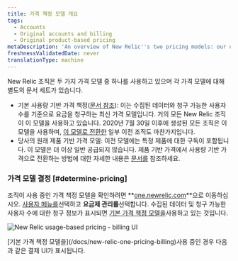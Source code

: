 ```yaml
---
title: 가격 책정 모델 개요
tags:
  - Accounts
  - Original accounts and billing
  - Original product-based pricing
metaDescription: 'An overview of New Relic''s two pricing models: our usage-based pricing model and our original pricing model.'
freshnessValidatedDate: never
translationType: machine
---
```



New Relic 조직은 두 가지 가격 모델 중 하나를 사용하고 있으며 각 가격 모델에 대해 별도의 문서 세트가 있습니다.

* 기본 사용량 기반 가격 책정([문서 참조](/docs/new-relic-one-pricing-billing)): 이는 수집된 데이터와 청구 가능한 사용자 수를 기준으로 요금을 청구하는 최신 가격 모델입니다. 거의 모든 New Relic 조직이 이 모델을 사용하고 있습니다. 2020년 7월 30일 이후에 생성된 모든 조직은 이 모델을 사용하며, [이 모델로 전환한](/docs/accounts/original-accounts-billing/original-product-based-pricing/switch-new-models/) 일부 이전 조직도 마찬가지입니다.
* 당사의 원래 제품 기반 가격 모델: 이전 모델에는 특정 제품에 대한 구독이 포함됩니다. 이 모델은 더 이상 일반 공급되지 않습니다. 제품 기반 가격에서 사용량 기반 가격으로 전환하는 방법에 대한 자세한 내용은 [문서를](/docs/accounts/original-accounts-billing/original-product-based-pricing/switch-new-models/) 참조하세요.

### 가격 모델 결정 [#determine-pricing]

조직이 사용 중인 가격 책정 모델을 확인하려면 **[one.newrelic.com](https://one.newrelic.com/all-capabilities)**으로 이동하십시오. [사용자 메뉴를](/docs/accounts/accounts-billing/general-account-settings/intro-account-settings)선택하고 **요금제 관리를**선택합니다. 수집된 데이터 및 청구 가능한 사용자 수에 대한 청구 정보가 표시되면 [기본 가격 책정 모델을](/docs/accounts/accounts-billing/new-relic-one-pricing-billing/new-relic-one-pricing-billing)사용하고 있는 것입니다.

<img
  title="new-relic-one-pricing-plan-billing-ui.png"
  alt="New Relic usage-based pricing - billing UI"
  src={accountsBillingUI}
/>

<figcaption>
  [기본 가격 책정 모델을](/docs/new-relic-one-pricing-billing)사용 중인 경우 다음과 같은 결제 UI가 표시됩니다.
</figcaption>